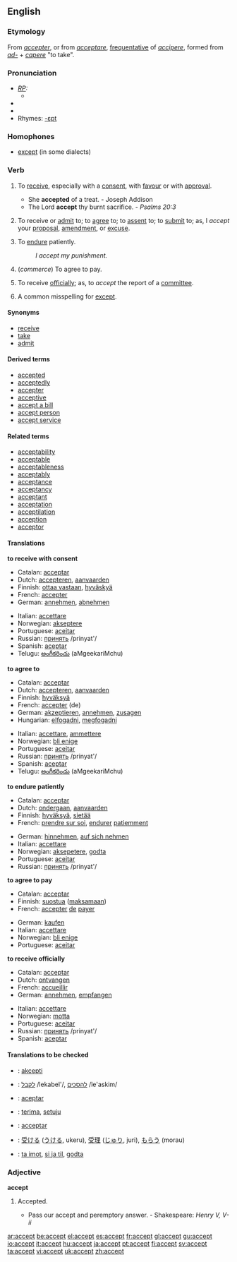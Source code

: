 ==English==

===Etymology===
From {{F.}} ''[[accepter]]'', or from {{L.}} ''[[acceptare]]'', [[frequentative]] of ''[[accipere]]'', formed from ''[[ad-]]'' + ''[[capere]]'' "to take".

===Pronunciation===
* ''[[RP]]:''
** {{IPA|/əkˈsept/}}
*{{audio|en-us-accept.ogg|Audio (US)}}
*{{audio|En-uk-accept.ogg|Audio (UK)}}
*Rhymes: [[Rhymes:English:-ɛpt|-ɛpt]]

===Homophones===
*[[except]] (in some dialects)

===Verb===
{{en-verb}}
# {{transitive}} To [[receive]], especially with a [[consent]], with [[favour]] or with [[approval]].
#* She '''accepted''' of a treat. - Joseph Addison
#* The Lord '''accept''' thy burnt sacrifice. - ''Psalms 20:3''
# {{transitive}} To receive or [[admit]] to; to [[agree]] to; to [[assent]] to; to [[submit]] to; as, I ''accept'' your [[proposal]], [[amendment]], or [[excuse]].
# {{transitive}} To [[endure]] patiently.
#: ''I accept my punishment.''
# {{transitive}} (''commerce'') To agree to pay.
# {{transitive}} To receive [[officially]]; as, to ''accept'' the report of a [[committee]].
# A common misspelling for [[except]].
====Synonyms====
* [[receive]]
* [[take]]
* [[admit]]

====Derived terms====
* [[accepted]]
* [[acceptedly]]
* [[accepter]]
* [[acceptive]]
* [[accept a bill]]
* [[accept person]]
* [[accept service]]

====Related terms====
* [[acceptability]]
* [[acceptable]]
* [[acceptableness]]
* [[acceptably]]
* [[acceptance]]
* [[acceptancy]]
* [[acceptant]]
* [[acceptation]]
* [[acceptilation]]
* [[acception]]
* [[acceptor]]

====Translations====
'''to receive with consent'''
{{top}}
*Catalan: [[acceptar]]
*Dutch: [[accepteren]], [[aanvaarden]]
*Finnish: [[ottaa vastaan]], [[hyväskyä]]
*French: [[accepter]]
*German: [[annehmen]], [[abnehmen]]
{{mid}}
*Italian: [[accettare]]
*Norwegian: [[akseptere]]
*Portuguese: [[aceitar]]
*Russian: [[:ru:принять|принять]] /prinyat'/
*Spanish: [[aceptar]]
*Telugu: [[అంగీకరించు]] (aMgeekariMchu)
{{bottom}}

'''to agree to'''
{{top}}
*Catalan: [[acceptar]]
*Dutch: [[accepteren]], [[aanvaarden]]
*Finnish: [[hyväksyä]]
*French: [[accepter]] (de)
*German: [[akzeptieren]], [[annehmen]], [[zusagen]]
*Hungarian: [[elfogadni]], [[megfogadni]]
{{mid}}
*Italian: [[accettare]], [[ammettere]]
*Norwegian: [[bli enige]]
*Portuguese: [[aceitar]]
*Russian: [[:ru:принять|принять]] /prinyat'/
*Spanish: [[aceptar]]
*Telugu: [[అంగీకరించు]] (aMgeekariMchu)
{{bottom}}

'''to endure patiently'''
{{top}}
*Catalan: [[acceptar]]
*Dutch: [[ondergaan]], [[aanvaarden]]
*Finnish: [[hyväksyä]], [[sietää]]
*French: [[prendre sur soi]], [[endurer]] [[patiemment]]
{{mid}}
*German: [[hinnehmen]], [[auf sich nehmen]]
*Italian: [[accettare]]
*Norwegian: [[aksepetere]], [[godta]]
*Portuguese: [[aceitar]]
*Russian: [[:ru:принять|принять]] /prinyat'/
{{bottom}}

'''to agree to pay'''
{{top}}
*Catalan: [[acceptar]]
*Finnish: [[suostua]] ([[maksaa|maksamaan]])
*French: [[accepter]] [[de]] [[payer]]
{{mid}}
*German: [[kaufen]]
*Italian: [[accettare]]
*Norwegian: [[bli enige]]
*Portuguese: [[aceitar]]
{{bottom}}

'''to receive officially'''
{{top}}
*Catalan: [[acceptar]]
*Dutch: [[ontvangen]]
*French: [[accueillir]]
*German: [[annehmen]], [[empfangen]]
{{mid}}
*Italian: [[accettare]]
*Norwegian: [[motta]]
*Portuguese: [[aceitar]]
*Russian: [[:ru:принять|принять]] /prinyat'/
*Spanish: [[aceptar]]
{{bottom}}

====Translations to be checked====
{{checktrans}}
*{{ttbc|Esperanto}}: [[akcepti]]
*{{ttbc|Hebrew}}: [[:he:לקבל|לקבל]] /lekabel'/, [[:he:להסכים|להסכים]] /le'askim/
*{{ttbc|Ido}}: [[aceptar]]
*{{ttbc|Indonesian}}: [[terima]], [[setuju]]
*{{ttbc|Interlingua}}: [[acceptar]]
*{{ttbc|Japanese}}: [[受ける]] ([[うける]], ukeru), [[受理]] ([[じゅり]], juri), [[もらう]] (morau)
*{{ttbc|Norwegian}}: [[ta imot]], [[si ja til]], [[godta]]

===Adjective===
'''accept'''
# {{obsolete}} Accepted.
#* Pass our accept and peremptory answer. - Shakespeare: ''Henry V, V-ii''

[[ar:accept]]
[[be:accept]]
[[el:accept]]
[[es:accept]]
[[fr:accept]]
[[gl:accept]]
[[gu:accept]]
[[io:accept]]
[[it:accept]]
[[hu:accept]]
[[ja:accept]]
[[pt:accept]]
[[fi:accept]]
[[sv:accept]]
[[ta:accept]]
[[vi:accept]]
[[uk:accept]]
[[zh:accept]]